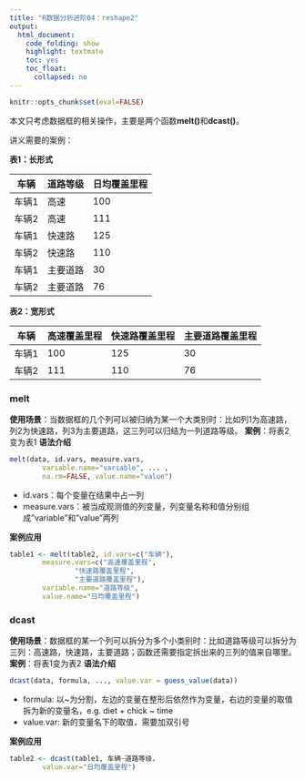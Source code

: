 ```yaml
---
title: "R数据分析进阶04：reshape2"
output:
  html_document:
    code_folding: show
    highlight: textmate
    toc: yes
    toc_float:
      collapsed: no
---
```


```r
knitr::opts_chunk$set(eval=FALSE)
```

本文只考虑数据框的相关操作，主要是两个函数**melt()**和**dcast()**。

讲义需要的案例：

**表1：长形式**

| 车辆  | 道路等级 | 日均覆盖里程 |
| ----- | -------- | ------------ |
| 车辆1 | 高速     | 100          |
| 车辆2 | 高速     | 111          |
| 车辆1 | 快速路   | 125          |
| 车辆2 | 快速路   | 110          |
| 车辆1 | 主要道路 | 30           |
| 车辆2 | 主要道路 | 76           |

**表2：宽形式**

| 车辆  | 高速覆盖里程 | 快速路覆盖里程 | 主要道路覆盖里程 |
| ----- | ------------ | -------------- | ---------------- |
| 车辆1 | 100          | 125            | 30               |
| 车辆2 | 111          | 110            | 76               |

### melt
**使用场景**：当数据框的几个列可以被归纳为某一个大类别时：比如列1为高速路，列2为快速路，列3为主要道路，这三列可以归结为一列道路等级。
**案例**：将表2变为表1
**语法介绍**

``` r
melt(data, id.vars, measure.vars, 
        variable.name="variable", ... , 
        na.rm=FALSE, value.name="value")
```

- id.vars：每个变量在结果中占一列
- measure.vars：被当成观测值的列变量，列变量名称和值分别组成"variable"和"value"两列

**案例应用**

``` r
table1 <- melt(table2, id.vars=c("车辆"), 
        measure.vars=c("高速覆盖里程", 
                "快速路覆盖里程", 
                "主要道路覆盖里程"), 
        variable.name="道路等级", 
        value.name="日均覆盖里程")
```


### dcast
**使用场景**：数据框的某一个列可以拆分为多个小类别时：比如道路等级可以拆分为三列：高速路，快速路，主要道路；函数还需要指定拆出来的三列的值来自哪里。
**案例**：将表1变为表2
**语法介绍**

``` r
dcast(data, formula, ..., value.var = guess_value(data))
```

- formula: 以~为分割，左边的变量在整形后依然作为变量，右边的变量的取值拆为新的变量名，e.g. diet + chick ~ time
- value.var: 新的变量名下的取值，需要加双引号

**案例应用**
``` r
table2 <- dcast(table1, 车辆~道路等级，
        value.var="日均覆盖里程")
```